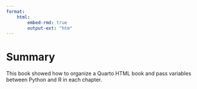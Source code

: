 ---
format:
    html:
        embed-rmd: true
        output-ext: "htm"
---

# Summary

This book showed how to organize a Quarto HTML book and pass variables between Python and R in each chapter.